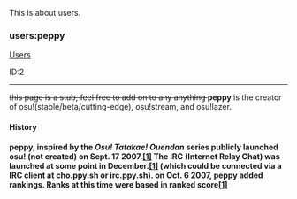 This is about users.
<h3>users:peppy</h3>
[[Users]]
<p>ID:2</p>
<hr>
<s> this page is a stub, feel free to add on to any anything </s>
{{ns:users}}
'''peppy''' is the creator of osu!(stable/beta/cutting-edge), osu!stream, and osu!lazer.
<h4>History<h4>
peppy, inspired by the <i>Osu! Tatakae! Ouendan</i> series publicly launched osu! (not created) on Sept. 17 2007.<a href='https://osu.ppy.sh/wiki/en/History_of_osu%21/2007#september'>[1]</a>
The IRC (Internet Relay Chat) was launched at some point in December.<a href='https://osu.ppy.sh/wiki/en/History_of_osu%21/2007#november'>[1]</a>
(which could be connected via a IRC client at cho.ppy.sh  or irc.ppy.sh).
on Oct. 6 2007, peppy added rankings. Ranks at this time were based in ranked score<a href='https://osu.ppy.sh/wiki/en/History_of_osu%21/Online_rankings/osu%21'>[1]</a>